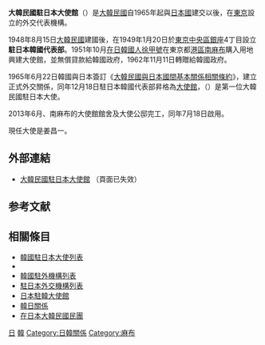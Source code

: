 {{Infobox diplomatic mission
| name = 大韓民國駐日本大使館<br><small>{{lang|ko|주 일본 대한민국 대사관}}</small><br><small>{{lang|ja|駐日本国大韓民国大使館}}</small><br>[[File:Emblem_of_South_Korea.svg|110px]]
| image = Embassy of the Republic of Korea in Tokyo.jpg
| caption =
| width= 300px
| address =[[港區_(東京都)|港區]][[南麻布|南麻布]]1-7-32
| location = {{JPN}}[[東京|東京]]
| ambassador = {{Link-ko|姜昌一|강창일}}
| department ={{flagicon image|Emblem of the Government of the Republic of Korea.svg}}  [[大韓民國外交部|大韓民國外交部]]
| website = [http://overseas.mofa.go.kr/jp-ja/index.do 大韓民國駐日本大使館]
}}
'''大韓民國駐日本大使館'''（{{kor|諺=주 일본 대한민국 대사관|漢=駐 日本 大韓民國 大使館}}）是[[大韓民國|大韓民國]]自1965年起與[[日本國|日本國]]建交以後，在[[東京|東京]]設立的外交代表機構。

1948年8月15日[[大韓民國|大韓民國]]建國後，在1949年1月20日於[[東京|東京]][[中央區_(東京都)|中央區]][[銀座|銀座]]4丁目設立'''駐日本韓國代表部'''。1951年10月[[在日韓國人|在日韓國人]][[徐甲號|徐甲號]]在東京都[[港區_(東京都)|港區]][[南麻布|南麻布]]購入用地興建大使館，並無償貸款給韓國政府，1962年11月11日轉贈給韓國政府。

1965年6月22日韓國與日本簽訂《[[韓日基本條約|大韓民國與日本國間基本關係相關條約]]》，建立正式外交關係，同年12月18日駐日本韓國代表部昇格為[[大使館|大使館]]，{{link-ko|金東祚|김동조}}（{{lang-ko|김동조}}）是第一位大韓民國駐日本大使。

2013年6月、南麻布的大使館館舍及大使公邸完工，同年7月18日啟用。

現任大使是姜昌一。

== 外部連結 ==
* [http://jpn-tokyo.mofa.go.kr/korean/as/jpn-tokyo/main/index.jsp 大韓民國駐日本大使館] {{Wayback|url=http://jpn-tokyo.mofa.go.kr/korean/as/jpn-tokyo/main/index.jsp |date=20140723215433 }}（頁面已失效）

==参考文献==
{{reflist}}

== 相關條目 ==
{{portal box|國際關係|大韓民國|日本}}
* [[韓國駐日本大使列表|韓國駐日本大使列表]]
* {{Link-ko|大韓民國駐日本大使館文化院|주일본 대한민국 대사관 문화원}}
* [[韓國駐外機構列表|韓國駐外機構列表]]
* [[駐日本外交機構列表|駐日本外交機構列表]]
* [[日本駐韓大使館|日本駐韓大使館]]
* [[韓日關係|韓日關係]]
* [[在日本大韓民國民團|在日本大韓民國民團]]

{{韓國駐外機構}}
{{駐日本外交代表機構}}
[[Category:韓國駐外機構|日]]
[[Category:駐日本外交代表機構|韓]]
[[Category:日韓關係|Category:日韓關係]]
[[Category:麻布|Category:麻布]]